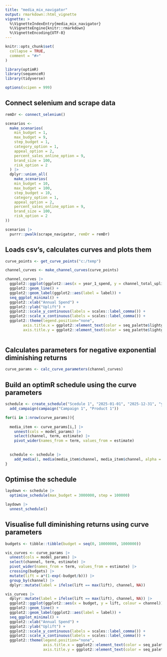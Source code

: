 ```yaml
---
title: "media_mix_navigator"
output: rmarkdown::html_vignette
vignette: >
  %\VignetteIndexEntry{media_mix_navigator}
  %\VignetteEngine{knitr::rmarkdown}
  %\VignetteEncoding{UTF-8}
---
```


```r
knitr::opts_chunk$set(
  collapse = TRUE,
  comment = "#>"
)
```

```r
library(optimR)
library(sequenceR)
library(tidyverse)

options(scipen = 999)

```

## Connect selenium and scrape data

```r

remDr <- connect_selenium()

scenarios <- 
  make_scenarios(
    min_budget = 1,
    max_budget = 9,
    step_budget = 1,
    category_option = 1,
    appeal_option = 2,
    percent_sales_online_option = 9,
    brand_size = 100,
    risk_option = 2
  ) |> 
  dplyr::union_all(
    make_scenarios(
    min_budget = 10,
    max_budget = 100,
    step_budget = 10,
    category_option = 1,
    appeal_option = 2,
    percent_sales_online_option = 9,
    brand_size = 100,
    risk_option = 2
))

scenarios |> 
  purrr::pwalk(scrape_navigator, remDr = remDr)

```

## Loads csv's, calculates curves and plots them

```r

curve_points <- get_curve_points("c:/temp")

channel_curves <- make_channel_curves(curve_points)

channel_curves |> 
  ggplot2::ggplot(ggplot2::aes(x = year_1_spend, y = channel_total_uplift, colour = channel)) +
  ggplot2::geom_line() +
  ggplot2::geom_label(ggplot2::aes(label = label)) +
  seq_ggplot_minimal() +
  ggplot2::xlab("Annual Spend") +
  ggplot2::ylab("Uplift") +
  ggplot2::scale_y_continuous(labels = scales::label_comma()) +
  ggplot2::scale_x_continuous(labels = scales::label_comma()) +
  ggplot2::theme(legend.position="none",
        axis.title.x = ggplot2::element_text(color = seq_palette$lightgrey, hjust = 0.9),
        axis.title.y = ggplot2::element_text(color = seq_palette$lightgrey))
  
```

## Calculates parameters for negative exponential diminishing returns

```r

curve_params <- calc_curve_parameters(channel_curves)

```

## Build an optimR schedule using the curve parameters

```r

schedule <- create_schedule("Scedule 1", "2025-01-01", "2025-12-31", "year") |>
  add_campaign(campaign("Campaign 1", "Product 1"))

for(i in 1:nrow(curve_params)){
  
  media_item <- curve_params[i,] |> 
    unnest(cols = model_params) |> 
    select(channel, term, estimate) |> 
    pivot_wider(names_from = term, values_from = estimate)
    
  
  schedule <- schedule |> 
    add_media(1, media(media_item$channel, media_item$channel, alpha = media_item$a, beta = media_item$b, decay = 1))
}

```

## Optimise the schedule

```r

laydown <- schedule |> 
  optimise_schedule(max_budget = 3000000, step = 100000)

laydown |> 
  unnest_schedule()

```

## Visualise full diminishing returns using curve parameters

```r

budgets <- tibble::tibble(budget = seq(0, 10000000, 1000000))

vis_curves <- curve_params |> 
  unnest(cols = model_params) |> 
  select(channel, term, estimate) |> 
  pivot_wider(names_from = term, values_from = estimate) |> 
  crossing(budgets) |> 
  mutate(lift = a*(1-exp(-budget/b))) |> 
  group_by(channel) |> 
  dplyr::mutate(label = ifelse(lift == max(lift), channel, NA))

vis_curves |> 
  dplyr::mutate(label = ifelse(lift == max(lift), channel, NA)) |> 
  ggplot2::ggplot(ggplot2::aes(x = budget, y = lift, colour = channel)) +
  ggplot2::geom_line() +
  ggplot2::geom_label(ggplot2::aes(label = label)) +
  seq_ggplot_minimal() +
  ggplot2::xlab("Annual Spend") +
  ggplot2::ylab("Uplift") +
  ggplot2::scale_y_continuous(labels = scales::label_comma()) +
  ggplot2::scale_x_continuous(labels = scales::label_comma()) +
  ggplot2::theme(legend.position="none",
                 axis.title.x = ggplot2::element_text(color = seq_palette$lightgrey, hjust = 0.9),
                 axis.title.y = ggplot2::element_text(color = seq_palette$lightgrey))

```
